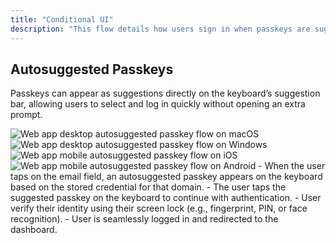 ```yaml
---
title: "Conditional UI"
description: "This flow details how users sign in when passkeys are suggested based on context or user action."
---
```


## Autosuggested Passkeys

Passkeys can appear as suggestions directly on the keyboard’s suggestion bar, allowing users to select and log in quickly without opening an extra prompt.

<Tabs>
  <Tab title="macOS">
    <Frame caption="macOS autosuggested passkey flow">
      <img src="/images/authentication-flow/web-app/desktop/autosuggest-passkeys-macos.png" alt="Web app desktop autosuggested passkey flow on macOS" />
    </Frame>
  </Tab>

<Tab title="Windows">
    <Frame caption="Windows autosuggested passkey flow">
        <img
            src="/images/authentication-flow/web-app/desktop/autosuggest-passkeys-windows.png"
            alt="Web app desktop autosuggested passkey flow on Windows"
        />
    </Frame>
</Tab>

<Tab title="iOS">
    <Frame caption="iOS autosuggested passkey flow">
        <img
            src="/images/authentication-flow/web-app/mobile/autosuggest-passkeys-ios.png"
            alt="Web app mobile autosuggested passkey flow on iOS"
        />
    </Frame>
</Tab>

  <Tab title="Android">
    <Frame caption="Android autosuggested passkey flow">
      <img src="/images/authentication-flow/web-app/mobile/autosuggest-passkeys-android.png" alt="Web app mobile autosuggested passkey flow on Android" />
    </Frame>
  </Tab>
</Tabs>

<Steps>
    <Step title="Passkey auto-suggestion appears in keyboard">
        - When the user taps on the email field, an autosuggested passkey appears on the keyboard based on the stored credential for that domain.
    </Step>
     <Step title="Authenticate using the selected passkey">
        - The user taps the suggested passkey on the keyboard to continue with authentication.
        - User verify their identity using their screen lock (e.g., fingerprint, PIN, or face recognition).
    </Step>
     <Step title="Access granted">
        - User is seamlessly logged in and redirected to the dashboard.
    </Step>

</Steps>
